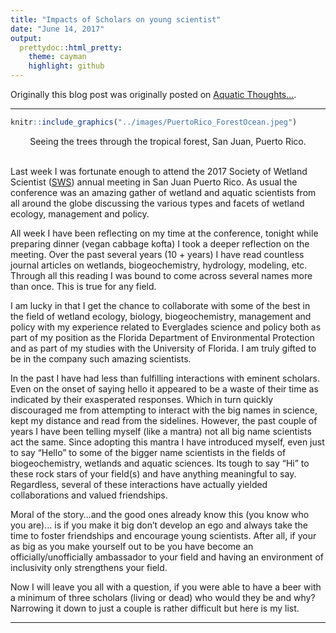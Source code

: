 ```yaml
---
title: "Impacts of Scholars on young scientist"
date: "June 14, 2017"
output: 
  prettydoc::html_pretty:
    theme: cayman
    highlight: github
---
```


Originally this blog post was originally posted on [Aquatic Thoughts...](https://wetlandbiogeochem.weebly.com/aquatic-thoughts).

***
<!--
<div class="figure">
<img src="..images/PuertoRico_ForestOcean.jpeg"  width="50%" align="center">
<p class="caption">Seeing the trees through the tropical forest, San Juan, Puerto Rico.</p>
</div>
--->
```r
knitr::include_graphics("../images/PuertoRico_ForestOcean.jpeg")
```
<center>Seeing the trees through the tropical forest, San Juan, Puerto Rico.</center>

<br>
Last week I was fortunate enough to attend the 2017 Society of Wetland Scientist ([SWS](sws.org)) annual meeting in San Juan Puerto Rico. As usual the conference was an amazing gather of wetland and aquatic scientists from all around the globe discussing the various types and facets of wetland ecology, management and policy. 

All week I have been reflecting on my time at the conference, tonight while preparing dinner (vegan cabbage kofta) I took a deeper reflection on the meeting. Over the past several years (10 + years) I have read countless journal articles on wetlands, biogeochemistry, hydrology, modeling, etc. Through all this reading I was bound to come across several names more than once. This is true for any field. 

I am lucky in that I get the chance to collaborate with some of the best in the field of wetland ecology, biology, biogeochemistry, management and policy with my experience related to Everglades science and policy both as part of my position as the Florida Department of Environmental Protection and as part of my studies with the University of Florida. I am truly gifted to be in the company such amazing scientists. 

In the past I have had less than fulfilling interactions with eminent scholars. Even on the onset of saying hello it appeared to be a waste of their time as indicated by their exasperated responses. Which in turn quickly discouraged me from attempting to interact with the big names in science, kept my distance and read from the sidelines. However, the past couple of years I have been telling myself (like a mantra) not all big name scientists act the same. Since adopting this mantra I have introduced myself, even just to say "Hello" to some of the bigger name scientists in the fields of biogeochemistry, wetlands and aquatic sciences. Its tough to say "Hi" to these rock stars of your field(s) and have anything meaningful to say. Regardless, several of these interactions have actually yielded collaborations and valued friendships. 

Moral of the story...and the good ones already know this (you know who you are)... is if you make it big don't develop an ego and always take the time to foster friendships and encourage young scientists. After all, if your as big as you make yourself out to be you have become an officially/unofficially ambassador to your field and having an environment of inclusivity only strengthens your field.  

Now I will leave you all with a question, if you were able to have a beer with a minimum of three scholars (living or dead) who would they be and why? Narrowing it down to just a couple is rather difficult but here is my list.

***